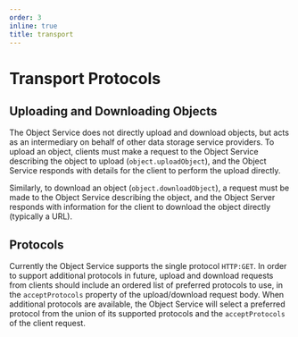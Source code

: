 ```yaml
---
order: 3
inline: true
title: transport
---
```

# Transport Protocols

## Uploading and Downloading Objects

The Object Service does not directly upload and download objects, but acts as
an intermediary on behalf of other data storage service providers. To upload an
object, clients must make a request to the Object Service describing the object
to upload (`object.uploadObject`), and the Object Service responds with details
for the client to perform the upload directly.

Similarly, to download an object (`object.downloadObject`), a request must be
made to the Object Service describing the object, and the Object Server
responds with information for the client to download the object directly
(typically a URL).

## Protocols

Currently the Object Service supports the single protocol `HTTP:GET`. In order
to support additional protocols in future, upload and download requests from
clients should include an ordered list of preferred protocols to use, in the
`acceptProtocols` property of the upload/download request body. When additional
protocols are available, the Object Service will select a preferred protocol
from the union of its supported protocols and the `acceptProtocols` of the
client request.
